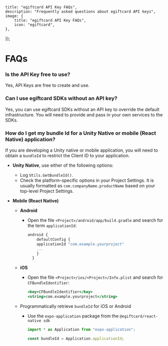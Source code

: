
	title: "egiftcard API Key FAQs",
	description: "Frequently asked questions about egiftcard API keys",
	image: {
		title: "egiftcard API Key FAQs",
		icon: "egiftcard",
	},
});

# FAQs

### Is the API Key free to use?

Yes, API Keys are free to create and use.

### Can I use egiftcard SDKs without an API key?

Yes, you can use egiftcard SDKs without an API key to override the default infrastructure. You will need to provide and pass in your own services to the SDKs.

### How do I get my bundle Id for a Unity Native or mobile (React Native) application?

If you are developing a Unity native or mobile application, you will need to obtain a `bundleId` to restrict the Client ID to your application.

- **Unity Native**, use either of the following options:
  - Log `Utils.GetBundleId()`.
  - Check the platform-specific options in your Project Settings. It is usually formatted as `com.companyName.productName` based on your top-level Project Settings.
- **Mobile (React Native)**

  - **Android**
    - Open the file `<Project>/android/app/build.gradle` and search for the term `applicationId`:
      ```jsx
      android {
          defaultConfig {
          applicationId "com.example.yourproject"
          ...
          }
        }
      ```
  - **iOS**
    - Open the file `<Project>/ios/<Project>/Info.plist` and search for `CFBundleIdentifier`:
      ```jsx
      <key>CFBundleIdentifier</key>
      <string>com.example.yourproject</string>
      ```
  - Programmatically retrieve `bundleId` for iOS or Android

    - Use the `expo-application` package from the `@egiftcard/react-native sdk`

      ```jsx
      import * as Application from "expo-application";

      const bundleId = Application.applicationId;
      ```
